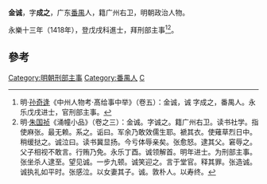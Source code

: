 '''金诚'''，字'''成之'''，广东[[番禺縣|番禺]]人，籍广州右卫，明朝政治人物。

永樂十三年（1418年），登戊戌科進士，拜刑部主事<ref>明·[[孙奇逢|孙奇逢]]《中州人物考·髙给事中举》（卷五）：金诚，诚 字成之，番禺人。永乐戊戌进士，官刑部主事。</ref><ref>明·[[朱国祯|朱国祯]]《涌幢小品》（卷之三）：金诚。字诚之。籍广州右卫。读书社学。指使麻张。最无赖。系之。诟曰。军余乃敢效儒生耶。褫其衣。使薙草烈日中。稍缓挞之。诚泣曰。读书冀显扬。今亏体辱亲矣。张愈怒。逮其父。窘辱之。父子相视不敢言。行贿乃免。永乐丁酉。诚领解首。明年进士。为刑部主事。张坐杀人逮至。望见诚。一步九顿。诚笑迎之。言于堂官。释其罪。张造诚。诚执礼如平时。张感泣。以女妻其子。诚。敦朴人。以寿终。</ref>。

==參考==
{{reflist}}
{{明朝人物小作品}}
{{永樂十六年戊戌科殿試金榜}}
{{DEFAULTSORT:Jin金}}
[[Category:明朝刑部主事|Category:明朝刑部主事]]
[[Category:番禺人|Category:番禺人]]
[[Category:金姓|C]]